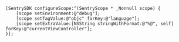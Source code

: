 ```objc
[SentrySDK configureScope:^(SentryScope * _Nonnull scope) {
    [scope setEnvironment:@"debug"];
    [scope setTagValue:@"objc" forKey:@"language"];
    [scope setExtraValue:[NSString stringWithFormat:@"%@", self] forKey:@"currentViewController"];
}];
```

